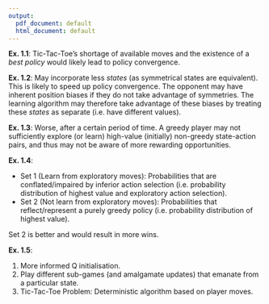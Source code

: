 ```yaml
---
output:
  pdf_document: default
  html_document: default
---
```

**Ex. 1.1**: Tic-Tac-Toe's shortage of available moves and the existence of a *best policy* would likely lead to policy convergence.

**Ex. 1.2**: May incorporate less *states* (as symmetrical states are equivalent). This is likely to speed up policy convergence. The opponent may have inherent position biases if they do not take advantage of symmetries. The learning algorithm may therefore take advantage of these biases by treating these *states* as separate (i.e. have different values). 

**Ex. 1.3**: Worse, after a certain period of time. A greedy player may not sufficiently explore (or learn) high-value (initially) non-greedy state-action pairs, and thus may not be aware of more rewarding opportunities.

**Ex. 1.4**:

* Set 1 (Learn from exploratory moves): Probabilities that are conflated/impaired by inferior action selection (i.e. probability distribution of highest value and exploratory action selection).       
* Set 2 (Not learn from exploratory moves): Probabilities that reflect/represent a purely greedy policy (i.e. probability distribution of highest value). 

Set 2 is better and would result in more wins. 

**Ex. 1.5**:

1. More informed Q initialisation.
2. Play different sub-games (and amalgamate updates) that emanate from a particular state.
3. Tic-Tac-Toe Problem: Deterministic algorithm based on player moves.  